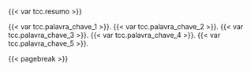 
\begin{center}
Resumo
\end{center}

{{< var tcc.resumo >}}

\vspace{1cm}

\textbf{Palavras Chaves: }
{{< var tcc.palavra_chave_1 >}}.
{{< var tcc.palavra_chave_2 >}}.
{{< var tcc.palavra_chave_3 >}}.
{{< var tcc.palavra_chave_4 >}}.
{{< var tcc.palavra_chave_5 >}}.

{{< pagebreak >}}
